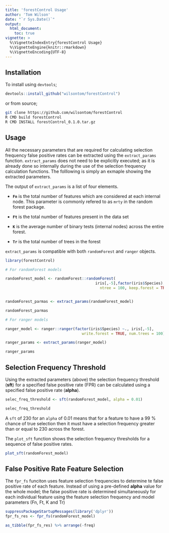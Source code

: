 ```yaml
---
title: 'forestControl Usage'
author: 'Tom Wilson'
date: "`r Sys.Date()`"
output:
  html_document:
    toc: true
vignette: >
  %\VignetteIndexEntry{forestControl Usage}
  %\VignetteEngine{knitr::rmarkdown}
  %\VignetteEncoding{UTF-8}
---
```

## Installation

To install using `devtools`;

```R
devtools::install_github("wilsontom/forestControl")
```
or from source;

```sh
git clone https://github.com/wilsontom/forestControl
R CMD build forestControl
R CMD INSTALL forestControl_0.1.0.tar.gz
```


## Usage

All the necessary parameters that are required for calculating selection frequency false positive rates can be extracted using the `extract_params` function. `extract_params` does not need to be explicitly executed; as it is already done so internally during the use of the selection frequency calculation functions. The folllowing is simply an exmaple showing the extracted parameters.

The output of `extract_params` is a list of four elements.

  - __`Fn`__ is the total number of features which are considered at each internal node. This parameter is commonly refered to as `mrty` in the random forest package.

  - __`Ft`__ is the total number of features present in the data set

  - __`K`__ is the average number of binary tests (internal nodes) across the entire forest.

  - __`Tr`__ is the total number of trees in the forest


`extract_params` is compatible with both `randomForest` and `ranger` objects.

```r
library(forestControl)

# For randomForest models

randomForest_model <- randomForest::randomForest(
                                        iris[,-5],factor(iris$Species),
                                          ntree = 100, keep.forest = TRUE)


randomForest_parmas <- extract_params(randomForest_model)

randomForest_parmas
```

```r
# For ranger models

ranger_model <- ranger::ranger(factor(iris$Species) ~., iris[,-5],
                                  write.forest = TRUE, num.trees = 100)

ranger_params <- extract_params(ranger_model)

ranger_params
```


## Selection Frequency Threshold

Using the extracted parameters (above) the selection frequency threshold (__sft__) for a specified false positive rate (FPR) can be calculated using a specified false positive rate (__alpha__).


```r

selec_freq_threshold <- sft(randomForest_model, alpha = 0.01)

selec_freq_threshold
```

A `sft` of 230 for an `alpha` of 0.01 means that for a feature to have a 99 % chance of true selection then it must have a selection frequency greater than or equal to 230 across the forest.

The `plot_sft` function shows the selection frequency thresholds for a sequence of false positive rates.

```r
plot_sft(randomForest_model)
```


## False Positive Rate Feature Selection

The `fpr_fs` funciton uses feature selection frequencies to determine te false positive rate of each feature. Instead of using a pre-defined __alpha__ value for the whole model; the false positive rate is determined simultaneously for each individual feature using the feature selection frequency and model parameters (Fn, Ft, K and Tr)

```r
suppressPackageStartupMessages(library('dplyr'))
fpr_fs_res <- fpr_fs(randomForest_model)

as_tibble(fpr_fs_res) %>% arrange(-freq)
```
